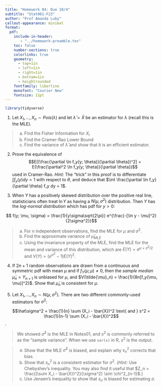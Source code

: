 ```yaml
---
title: "Homework 04: Due 10/4"
subtitle: "Stat061-F23"
author: "Prof Amanda Luby"
callout-appearance: minimal
format:
  pdf:
    include-in-header: 
       - "../homework-preamble.tex"
    toc: false
    number-sections: true
    colorlinks: true
    geometry:
      - top=1in
      - left=1in
      - right=1in
      - bottom=1in
      - heightrounded
    fontfamily: libertine
    monofont: "Courier New"
    fontsize: 11pt
---
```

```r
library(tidyverse)
```

1. Let $X_1, ..., X_n \sim Pois(\lambda)$ and let $\hat{\lambda} = \bar{X}$ be an estimator for $\lambda$ (recall this is the MLE). 

>  (a) Find the Fisher Information for $X_i$
>  (b) Find the Cramer-Rao Lower Bound
>  (c) Find the variance of $\hat{\lambda}$ and show that it is an efficient estimator.

2. Prove the equivalence of $$E[(\frac{\partial \ln f_y(y; \theta)}{\partial \theta})^2] = E(\frac{\partial^2 \ln f_y(y; \theta)}{\partial \theta})$$ used in Cramer-Rao. *Hint:* The "trick" in this proof is to differentiate $\int f_y(y) dy = 1$ with respect to $\theta$, and deduce that $\int \frac{\partial \ln f_y}{\partial \theta} f_y dy = 1$. 

3. When $Y$ has a positively skewed distribution over the positive real line, statisticians often treat $\ln Y$ as having a $N(\mu, \sigma^2)$ distribution. Then $Y$ has the *log-normal distribution* which has pdf for $y > 0$: 

$$ f(y; \mu, \sigma) = \frac{1}{y\sigma\sqrt{2\pi}} e^{\frac{-[\ln y - \mu]^2}{2\sigma^2}}$$

>  (a) For $n$ independent observations, find the MLE for $\mu$ and $\sigma^2$.
>  (b) Find the approximate variance of $\hat{\mu}_{MLE}$
>  (c) Using the invariance property of the MLE, find the MLE for the mean and variance of this distribution, which are $E(Y) = e^{\mu + \sigma^2/2}$ and $V(Y) = (e^{\sigma^2} - 1) E(Y)^2$. 

4. If $2n+1$ random observations are drawn from a continuous and symmetric pdf with mean $\mu$ and if $f_Y(\mu; \mu) \ne 0$, then the *sample median* $\tilde{\mu}_n = Y_{n+1}$ is unbiased for $\mu$, and $V(\tilde{\mu}_n) = \frac{1}{8n[f_y(\mu, \mu)]^2}$. Show that $\tilde{\mu}_n$ is consistent for $\mu$. 

5.  Let $X_1, ..., X_n \sim N(\mu, \sigma^2)$. There are two different commonly-used estimators for $\sigma^2$: 

$$\hat\sigma^2 = \frac{1}{n} \sum (X_i - \bar{X})^2 \text{ and } s^2 = \frac{1}{n-1} \sum (X_i - \bar{X})^2$$.

> We showed $\hat\sigma^2$ is the MLE in Notes01, and $s^2$ is commonly referred to as the "sample variance". When we use `var(x)` in R, $s^2$ is the output. 

> (a) Show that the MLE $\hat{\sigma}^2$ is biased, and explain why $s_n^2$ corrects that bias. 
> (b) Show that $s_n^2$ is a consistent estimator for $\sigma^2$. (*Hint:* Use Chebyshev's inequality. You may also find it useful that $Z_n = \frac{(\sum X_i - \bar{X})^2}{\sigma^2} \sim \chi^2_{n-1}$.) 
> (b) Use Jensen's inequality to show that $s_n$ is biased for estimating $\sigma$. 

